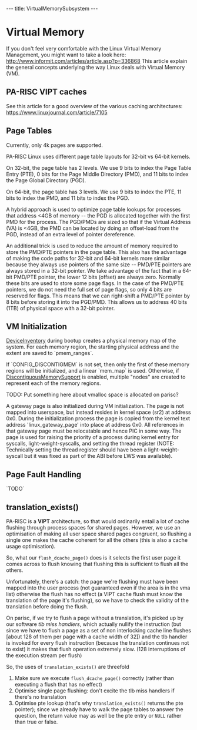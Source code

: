 ---
title: VirtualMemorySubsystem
---

= Virtual Memory =

If you don't feel very comfortable with the Linux Virtual Memory Management, you might want to take a look here: http://www.informit.com/articles/article.asp?p=336868
This article explain the general concepts underlying the way Linux deals with Virtual Memory (VM).

== PA-RISC VIPT caches ==

See this article for a good overview of the various caching architectures:
https://www.linuxjournal.com/article/7105

== Page Tables ==

Currently, only 4k pages are supported.

PA-RISC Linux uses different page table layouts for 32-bit vs 64-bit kernels.

On 32-bit, the page table has 2 levels. We use 9 bits to index the Page Table Entry (PTE), 0 bits for the Page Middle Directory (PMD), and 11 bits to index the Page Global Directory (PGD).

On 64-bit, the page table has 3 levels. We use 9 bits to index the PTE, 11 bits to index the PMD, and 11 bits to index the PGD.

A hybrid approach is used to optimize page table lookups for processes that address <4GB of memory -- the PGD is allocated together with the first PMD for the process. The PGD/PMDs are sized so that if the Virtual Address (VA) is <4GB, the PMD can be located by doing an offset-load from the PGD, instead of an extra level of pointer dereference.

An additional trick is used to reduce the amount of memory required to store the PMD/PTE pointers in the page table. This also has the advantage of making the code paths for 32-bit and 64-bit kernels more similar because they always use pointers of the same size -- PMD/PTE pointers are always stored in a 32-bit pointer. We take advantage of the fact that in a 64-bit PMD/PTE pointer, the lower 12 bits (offset) are always zero. Normally these bits are used to store some page flags. In the case of the PMD/PTE pointers, we do not need the full set of page flags, so only 4 bits are reserved for flags. This means that we can right-shift a PMD/PTE pointer by 8 bits before storing it into the PGD/PMD. This allows us to address 40 bits (1TB) of physical space with a 32-bit pointer.

== VM Initialization ==

[[DeviceInventory]] during bootup creates a physical memory map of the system. For each memory region, the starting physical address and the extent are saved to `pmem_ranges`. 

If `CONFIG_DISCONTIGMEM` is not set, then only the first of these memory regions will be initialized, and a linear `mem_map` is used.  Otherwise, if [[DiscontiguousMemorySupport]] is enabled, multiple "nodes" are created to represent each of the memory regions. 

TODO: Put something here about vmalloc space is allocated on parisc?

A gateway page is also initialized during VM initialization. The page is not mapped into userspace,
but instead resides in kernel space (sr2) at address 0x0. During the initialization process the page is
copied from the kernel text address 'linux_gateway_page' into place at address 0x0. All references in that gateway page must be relocatable and hence PIC in some way. The page is used for raising the priority
of a process during kernel entry for syscalls, light-weight-syscalls, and setting the thread register (NOTE: Technically setting the thread register should have been a light-weight-syscall but it was fixed
as part of the ABI before LWS was available).

== Page Fault Handling ==

`TODO`

== translation_exists() ==

PA-RISC is a '''VIPT''' architecture, so that would ordinarily entail a lot of
cache flushing through process spaces for shared pages.  However, we use
an optimisation of making all user space shared pages congruent, so
flushing a single one makes the cache coherent for all the others (this
is also a cache usage optimisation).

So, what our <tt>flush_dcache_page()</tt> does is it selects the first user page
it comes across to flush knowing that flushing this is sufficient to
flush all the others.

Unfortunately, there's a catch: the page we're flushing must have been
mapped into the user process (not guaranteed even if the area is in the
vma list) otherwise the flush has no effect (a VIPT cache flush must
know the translation of the page it's flushing), so we have to check the
validity of the translation before doing the flush.

On parisc, if we try to flush a page without a translation, it's picked
up by our software ''tlb miss handlers'', which actually nullify the
instruction (but since we have to flush a page as a set of non
interlocking cache line flushes [about 128 of them per page with a cache
width of 32]) and the tlb handler is invoked for every flush instruction
(because the translation continues not to exist) it makes that flush
operation extremely slow. (128 interruptions of the execution stream per
flush)

So, the uses of <tt>translation_exists()</tt> are threefold

# Make sure we execute <tt>flush_dcache_page()</tt> correctly (rather than executing a flush that has no effect)
# Optimise single page flushing: don't excite the tlb miss handlers if there's no translation
# Optimise pte lookup (that's why <tt>translation_exists()</tt> returns the pte pointer); since we already have to walk the page tables to answer the question, the return value may as well be the pte entry or <tt>NULL</tt> rather than true or false.